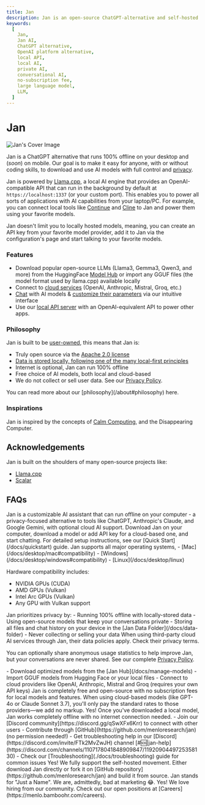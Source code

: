 ```yaml
---
title: Jan
description: Jan is an open-source ChatGPT-alternative and self-hosted AI platform - build and run AI on your own desktop or server.
keywords:
  [
    Jan,
    Jan AI,
    ChatGPT alternative,
    OpenAI platform alternative,
    local API,
    local AI,
    private AI,
    conversational AI,
    no-subscription fee,
    large language model,
    LLM,
  ]
---
```



# Jan

![Jan's Cover Image](./_assets/jan-app-new.png)


Jan is a ChatGPT alternative that runs 100% offline on your desktop and (*soon*) on mobile. Our goal is to
make it easy for anyone, with or without coding skills, to download and use AI models with full control and
[privacy](https://www.reuters.com/legal/legalindustry/privacy-paradox-with-ai-2023-10-31/).

Jan is powered by [Llama.cpp](https://github.com/ggerganov/llama.cpp), a local AI engine that provides an OpenAI-compatible
API that can run in the background by default at `https://localhost:1337` (or your custom port). This enables you to power all sorts of
applications with AI capabilities from your laptop/PC. For example, you can connect local tools like [Continue](https://jan.ai/docs/server-examples/continue-dev)
and [Cline](https://cline.bot/) to Jan and power them using your favorite models.

Jan doesn't limit you to locally hosted models, meaning, you can create an API key from your favorite model provider,
add it to Jan via the configuration's page and start talking to your favorite models.

### Features

- Download popular open-source LLMs (Llama3, Gemma3, Qwen3, and more) from the HuggingFace [Model Hub](./docs/manage-models.mdx)
or import any GGUF files (the model format used by llama.cpp) available locally
- Connect to [cloud services](/docs/remote-models/openai) (OpenAI, Anthropic, Mistral, Groq, etc.)
- [Chat](./docs/threads.mdx) with AI models & [customize their parameters](/docs/model-parameters.mdx) via our
intuitive interface
- Use our [local API server](https://jan.ai/api-reference) with an OpenAI-equivalent API to power other apps.

### Philosophy

Jan is built to be [user-owned](about#-user-owned), this means that Jan is:
- Truly open source via the [Apache 2.0 license](https://github.com/menloresearch/jan/blob/dev/LICENSE)
- [Data is stored locally, following one of the many local-first principles](https://www.inkandswitch.com/local-first)
- Internet is optional, Jan can run 100% offline
- Free choice of AI models, both local and cloud-based
- We do not collect or sell user data. See our [Privacy Policy](./privacy).

<Callout>
  You can read more about our [philosophy](/about#philosophy) here.
</Callout>

### Inspirations

Jan is inspired by the concepts of [Calm Computing](https://en.wikipedia.org/wiki/Calm_technology), and the Disappearing Computer.

## Acknowledgements

Jan is built on the shoulders of many open-source projects like:

- [Llama.cpp](https://github.com/ggerganov/llama.cpp/blob/master/LICENSE)
- [Scalar](https://github.com/scalar/scalar)

## FAQs

<FAQBox title="What is Jan?">
  Jan is a customizable AI assistant that can run offline on your computer - a privacy-focused alternative to tools like
  ChatGPT, Anthropic's Claude, and Google Gemini, with optional cloud AI support.
</FAQBox>

<FAQBox title="How do I get started with Jan?">
  Download Jan on your computer, download a model or add API key for a cloud-based one, and start chatting. For
  detailed setup instructions, see our [Quick Start](/docs/quickstart) guide.
</FAQBox>

<FAQBox title="Is Jan compatible with my system?">
  Jan supports all major operating systems,
  - [Mac](/docs/desktop/mac#compatibility)
  - [Windows](/docs/desktop/windows#compatibility)
  - [Linux](/docs/desktop/linux)

  Hardware compatibility includes:
  - NVIDIA GPUs (CUDA)
  - AMD GPUs (Vulkan)
  - Intel Arc GPUs (Vulkan)
  - Any GPU with Vulkan support
</FAQBox>

<FAQBox title="How does Jan protect my privacy?">
  Jan prioritizes privacy by:
  - Running 100% offline with locally-stored data
  - Using open-source models that keep your conversations private
  - Storing all files and chat history on your device in the [Jan Data Folder](/docs/data-folder)
  - Never collecting or selling your data

  <Callout type="warning">
    When using third-party cloud AI services through Jan, their data policies apply. Check their privacy terms.
  </Callout>

  You can optionally share anonymous usage statistics to help improve Jan, but your conversations are never
  shared. See our complete [Privacy Policy](./docs/privacy).
</FAQBox>

<FAQBox title="What models can I use with Jan?">
  - Download optimized models from the [Jan Hub](/docs/manage-models)
  - Import GGUF models from Hugging Face or your local files
  - Connect to cloud providers like OpenAI, Anthropic, Mistral and Groq (requires your own API keys)
</FAQBox>

<FAQBox title="Is Jan really free? What's the catch?">
  Jan is completely free and open-source with no subscription fees for local models and features. When using cloud-based
  models (like GPT-4o or Claude Sonnet 3.7), you'll only pay the standard rates to those providers—we add no markup.
</FAQBox>

<FAQBox title="Can I use Jan offline?">
  Yes! Once you've downloaded a local model, Jan works completely offline with no internet connection needed.
</FAQBox>

<FAQBox title="How can I contribute or get community help?">
  - Join our [Discord community](https://discord.gg/qSwXFx6Krr) to connect with other users
  - Contribute through [GitHub](https://github.com/menloresearch/jan) (no permission needed!)
  - Get troubleshooting help in our [Discord](https://discord.com/invite/FTk2MvZwJH) channel [#🆘|jan-help](https://discord.com/channels/1107178041848909847/1192090449725358130)
  - Check our [Troubleshooting](./docs/troubleshooting) guide for common issues
</FAQBox>

<FAQBox title="Can I self-host Jan?">
  Yes! We fully support the self-hosted movement. Either download Jan directly or fork it on
  [GitHub repository](https://github.com/menloresearch/jan) and build it from source.
</FAQBox>

<FAQBox title="What does Jan stand for?">
  Jan stands for "Just a Name". We are, admittedly, bad at marketing 😂.
</FAQBox>

<FAQBox title="Are you hiring?">
  Yes! We love hiring from our community. Check out our open positions at [Careers](https://menlo.bamboohr.com/careers).
</FAQBox>
